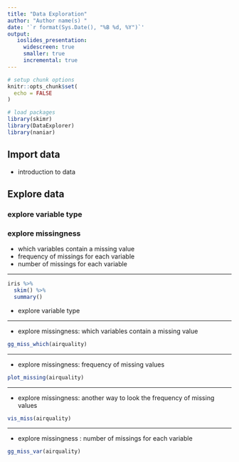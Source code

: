 ```yaml
---
title: "Data Exploration"
author: "Author name(s) "
date: '`r format(Sys.Date(), "%B %d, %Y")`'
output:
   ioslides_presentation:
     widescreen: true
     smaller: true
     incremental: true
---
```


```r
# setup chunk options
knitr::opts_chunk$set(
  echo = FALSE
)

# load packages
library(skimr)
library(DataExplorer)
library(naniar)
```

## Import data 
- introduction to data

## Explore data
### explore variable type 
### explore missingness 
- which variables contain a missing value
- frequency of missings for each variable
- number of missings for each variable

--- 

```r
iris %>% 
  skim() %>% 
  summary()
```
- explore variable type


---

- explore missingness: which variables contain a missing value
```r
gg_miss_which(airquality)
```

--- 

- explore missingness: frequency of missing values
```r
plot_missing(airquality)
```

---

- explore missingness: another way to look the frequency of missing values
```r
vis_miss(airquality)
```

---

- explore missingness : number of missings for each variable
```r
gg_miss_var(airquality)
```






